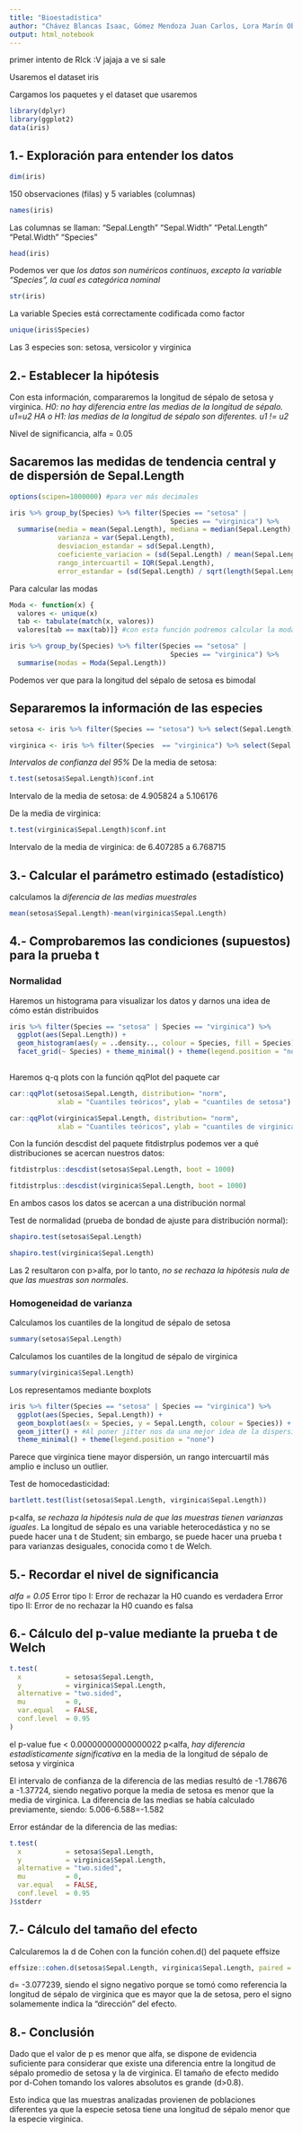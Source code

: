 ---
title: "Bioestadística"
author: "Chávez Blancas Isaac, Gómez Mendoza Juan Carlos, Lora Marín Obed Ricardo, Salazar Castro Marelly"
output: html_notebook
---


primer intento de RIck :V jajaja a ve si sale 

Usaremos el dataset iris

Cargamos los paquetes y el dataset que usaremos
```{r warning=FALSE}
library(dplyr)
library(ggplot2)
data(iris)
```


## 1.- Exploración para entender los datos
```{r}
dim(iris)
```
150 observaciones (filas) y 5 variables (columnas)


```{r}
names(iris)
```
Las columnas se llaman: "Sepal.Length" "Sepal.Width"  "Petal.Length" "Petal.Width"  "Species" 


```{r}
head(iris)
```
Podemos ver que *los datos son numéricos continuos*,
*excepto la variable "Species", la cual es categórica nominal*


```{r}
str(iris)
```
La variable Species está correctamente codificada como factor 


```{r}

unique(iris$Species)
```
Las 3 especies son: setosa, versicolor y virginica

## 2.- Establecer la hipótesis
Con esta información, compararemos la longitud de sépalo de setosa y virginica.
*H0: no hay diferencia entre las medias de la longitud de sépalo. u1=u2*
*HA o H1: las medias de la longitud de sépalo son diferentes.  u1 != u2*

Nivel de significancia, alfa = 0.05


## Sacaremos las medidas de tendencia central y de dispersión de Sepal.Length
```{r}
options(scipen=1000000) #para ver más decimales

iris %>% group_by(Species) %>% filter(Species == "setosa" |
                                        Species == "virginica") %>%
  summarise(media = mean(Sepal.Length), mediana = median(Sepal.Length),
            varianza = var(Sepal.Length),
            desviacion_estandar = sd(Sepal.Length),
            coeficiente_variacion = (sd(Sepal.Length) / mean(Sepal.Length)),
            rango_intercuartil = IQR(Sepal.Length),
            error_estandar = (sd(Sepal.Length) / sqrt(length(Sepal.Length))))
```

Para calcular las modas
```{r}
Moda <- function(x) {
  valores <- unique(x)
  tab <- tabulate(match(x, valores))
  valores[tab == max(tab)]} #con esta función podremos calcular la moda

iris %>% group_by(Species) %>% filter(Species == "setosa" |
                                        Species == "virginica") %>%
  summarise(modas = Moda(Sepal.Length))
```
Podemos ver que para la longitud del sépalo de setosa es bimodal


## Separaremos la información de las especies
```{r}
setosa <- iris %>% filter(Species == "setosa") %>% select(Sepal.Length)

virginica <- iris %>% filter(Species  == "virginica") %>% select(Sepal.Length)
```


*Intervalos de confianza del 95%*
De la media de setosa:
```{r}
t.test(setosa$Sepal.Length)$conf.int
```
Intervalo de la media de setosa: de 4.905824 a 5.106176


De la media de virginica:
```{r}
t.test(virginica$Sepal.Length)$conf.int
```
Intervalo de la media de virginica: de 6.407285 a 6.768715


## 3.- Calcular el parámetro estimado (estadístico)
calculamos la *diferencia de las medias muestrales*
```{r}
mean(setosa$Sepal.Length)-mean(virginica$Sepal.Length)
```

## 4.- Comprobaremos las condiciones (supuestos) para la prueba t

### Normalidad
Haremos un histograma para visualizar los datos
y darnos una idea de cómo están distribuidos
```{r}
iris %>% filter(Species == "setosa" | Species == "virginica") %>%
  ggplot(aes(Sepal.Length)) +
  geom_histogram(aes(y = ..density.., colour = Species, fill = Species)) +
  facet_grid(~ Species) + theme_minimal() + theme(legend.position = "none")
  
```

Haremos q-q plots con la función qqPlot del paquete car
```{r}
car::qqPlot(setosa$Sepal.Length, distribution= "norm",
            xlab = "Cuantiles teóricos", ylab = "cuantiles de setosa")

car::qqPlot(virginica$Sepal.Length, distribution= "norm",
            xlab = "Cuantiles teóricos", ylab = "cuantiles de virginica")
```

Con la función descdist del paquete fitdistrplus
podemos ver a qué distribuciones se acercan nuestros datos:
```{r}
fitdistrplus::descdist(setosa$Sepal.Length, boot = 1000)

fitdistrplus::descdist(virginica$Sepal.Length, boot = 1000)
```
En ambos casos los datos se acercan a una distribución normal


Test de normalidad (prueba de bondad de ajuste para distribución normal):
```{r}
shapiro.test(setosa$Sepal.Length)

shapiro.test(virginica$Sepal.Length)
```
Las 2 resultaron con p>alfa, por lo tanto,
*no se rechaza la hipótesis nula de que las muestras son normales*.


### Homogeneidad de varianza
Calculamos los cuantiles de la longitud de sépalo de setosa
```{r}
summary(setosa$Sepal.Length)
```

Calculamos los cuantiles de la longitud de sépalo de virginica
```{r}
summary(virginica$Sepal.Length)
```


Los representamos mediante boxplots
```{r}
iris %>% filter(Species == "setosa" | Species == "virginica") %>%
  ggplot(aes(Species, Sepal.Length)) +
  geom_boxplot(aes(x = Species, y = Sepal.Length, colour = Species)) +
  geom_jitter() + #Al poner jitter nos da una mejor idea de la dispersión
  theme_minimal() + theme(legend.position = "none")
```
Parece que virginica tiene mayor dispersión,
un rango intercuartil más amplio e incluso un outlier.


Test de homocedasticidad:
```{r}
bartlett.test(list(setosa$Sepal.Length, virginica$Sepal.Length))
```
p<alfa,
*se rechaza la hipótesis nula de que las muestras tienen varianzas iguales*.
La longitud de sépalo es una variable heterocedástica
y no se puede hacer una t de Student;
sin embargo, se puede hacer una prueba t para varianzas desiguales,
conocida como t de Welch.

## 5.- Recordar el nivel de significancia
*alfa = 0.05*
Error tipo I: Error de rechazar la H0 cuando es verdadera
Error tipo II: Error de no rechazar la H0 cuando es falsa

## 6.- Cálculo del p-value mediante la prueba t de Welch
```{r}
t.test(
  x           = setosa$Sepal.Length,
  y           = virginica$Sepal.Length,
  alternative = "two.sided",
  mu          = 0,
  var.equal   = FALSE,
  conf.level  = 0.95
)
```
el p-value fue < 0.00000000000000022 
p<alfa, *hay diferencia estadísticamente significativa*
en la media de la longitud de sépalo de setosa y virginica

El intervalo de confianza de la diferencia de las medias
resultó de  -1.78676 a -1.37724,
siendo negativo porque la media de setosa es menor que la media de virginica.
La diferencia de las medias se había calculado previamente,
siendo: 5.006-6.588=-1.582


Error estándar de la diferencia de las medias:
```{r}
t.test(
  x           = setosa$Sepal.Length,
  y           = virginica$Sepal.Length,
  alternative = "two.sided",
  mu          = 0,
  var.equal   = FALSE,
  conf.level  = 0.95
)$stderr
```


## 7.- Cálculo del tamaño del efecto
Calcularemos la d de Cohen con la función cohen.d() del paquete effsize
```{r}
effsize::cohen.d(setosa$Sepal.Length, virginica$Sepal.Length, paired = FALSE)
```
d= -3.077239, siendo el signo negativo porque se tomó
como referencia la longitud de sépalo de virginica
que es mayor que la de setosa,
pero el signo solamemente indica la "dirección" del efecto.

## 8.- Conclusión

Dado que el valor de p es menor que alfa, se dispone de evidencia suficiente
para considerar que existe una diferencia entre la longitud de sépalo promedio
de setosa y la de virginica. El tamaño de efecto medido por d-Cohen tomando
los valores absolutos es grande (d>0.8).

Esto indica que las muestras analizadas provienen de poblaciones diferentes
ya que la especie setosa tiene una longitud de sépalo menor que la especie virginica.


